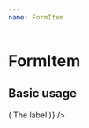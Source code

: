 ```yaml
---
name: FormItem
---
```




# FormItem

<PropsTable of={FormItem} />

## Basic usage

<Playground>
  <Formik render={() => (
    <FormItem name="textInput">
      <FormItem.Label>The label</FormItem.Label>
      <FormItem.Input
        formikComponent={FastField}
        component={TextInput} 
        placeholder="Placeholder"
      />
      <FormItem.Error />
    </FormItem>
  )} />
</Playground>
